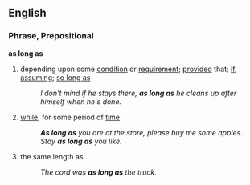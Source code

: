 ==English==
===Phrase, Prepositional===
'''as long as'''
#{{idiom}} depending upon some [[condition]] or [[requirement]]; [[provided]] that; [[if]], [[assuming]]; [[so long as]]
#:''I don't mind if he stays there, '''as long as''' he cleans up after himself when he's done.''
#{{idiom}} [[while]]; for some period of [[time]]
#:'''''As long as''' you are at the store, please buy me some apples.''
#:''Stay '''as long as''' you like.''
#{{comparison}} the same length as
#:''The cord was '''as long as''' the truck.''